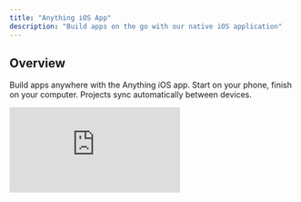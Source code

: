 ```yaml
---
title: "Anything iOS App"
description: "Build apps on the go with our native iOS application"
---
```


## Overview

Build apps anywhere with the Anything iOS app. Start on your phone, finish on your computer. Projects sync automatically between devices.

<div style={{position: 'relative', paddingBottom: '56.25%', height: 0}}>
  <iframe
    src="https://www.loom.com/embed/5925759b09d3454e8537efd3cf8cce5d?sid=3f2878df-1cc7-4fb1-afaa-9cdc37612a48"
    frameBorder="0"
    webkitAllowFullScreen
    mozAllowFullScreen
    allowFullScreen
    style={{position: 'absolute', top: 0, left: 0, width: '100%', height: '100%'}}
  />
</div>

<Note>
  The Anything iOS app is a development tool that runs on your device. This is separate from the mobile applications you build using our platform.
</Note>

## Core Features

### Voice Development
Talk to Anything and it builds your app. Access all [AI modes](/Modes) (Thinking, Fast, Discussion, Max) directly from your device. No typing required on tiny keyboards.

### Native Preview
Preview Anything mobile apps directly on your iPhone. Phone-to-phone testing eliminates the need for QR codes or Expo Go. Test performance and functionality on real iOS devices.

### Payments Integration
Add subscriptions, Apple Pay, and in-app payments instantly. Powered by RevenueCat integration.

### Native SDKs
Deep support for native device features:
- HealthKit integration
- Bluetooth access
- Camera access
- Push notifications
- Location services
- Audio recording

### Cross-Platform Sync
Projects sync between your phone and web. Start on mobile, finish on desktop.

![iOS App Interface](/images/iosapp1.png)

### Mobile Navigation
Persistent navigation button keeps you connected to your build process. Pull down from the top to exit projects and return to the main menu seamlessly.

## Getting Started

### Installation
1. Download from App Store
2. Sign in with your Anything account
3. Projects sync automatically

### First Project
1. Open Anything iOS
2. Start talking to create your app
3. Test natively on your device

---

## Related Articles

- [Builder Overview](/builder/overview) - Platform fundamentals
- [Mobile Development](/builder/mobile) - Build mobile applications
- [Project Controls](/builder/controls) - Project management
- [Team Collaboration](/builder/controls#teams) - Team features
